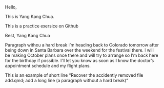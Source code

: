 Hello, 

This is Yang Kang Chua.

This is a practice exersice on Github

Best,
Yang Kang Chua

Paragraph withou a hard break
I'm heading back to Colorado tomorrow after being down in Santa Barbara over the weekend for the festival there. I will be making October plans once there and will try to arrange so I'm back here for the birthday if possible. I'll let you know as soon as I know the doctor's appointment schedule and my flight plans.

This is an example of short line
"Recover the accidently removed file add.qmd; add a long line (a paragraph without a hard break)"


